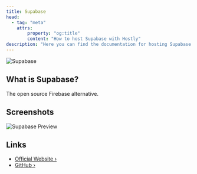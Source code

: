 ```yaml
---
title: Supabase
head:
  - tag: "meta"
    attrs:
        property: "og:title"
        content: "How to host Supabase with Hostly"
description: "Here you can find the documentation for hosting Supabase with Hostly."
---
```



<Badge text="One-click setup." variant="note" size="large" />

![Supabase](https://user-images.githubusercontent.com/8291514/213727225-56186826-bee8-43b5-9b15-86e839d89393.png#gh-dark-mode-only)

## What is Supabase?

The open source Firebase alternative.

## Screenshots

![Supabase Preview](https://raw.githubusercontent.com/supabase/supabase/master/apps/www/public/images/github/supabase-dashboard.png)

## Links

- [Official Website ›](https://supabase.io)
- [GitHub ›](https://github.com/supabase/supabase)
